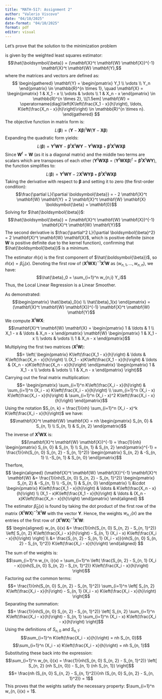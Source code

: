 ```yaml
---
title: "MATH-517: Assignment 2"
author: "Valerio Viscovo"
date: "04/10/2025"
date-format: "04/10/2025"
format: pdf
editor: visual
---
```


\section{Theoretical exercise}

\subsection*{1) Proof of the Weighted Least Squares Solution}

Let's prove that the solution to the minimization problem \begin{flalign*}
    \boldsymbol{\hat{\beta}}(x) &= (\hat{\beta}_0(x), \hat{\beta}_1(x)) = \underset{\boldsymbol{\beta} \in \mathbb{R}^2}{\operatorname{argmin}} \sum_{i=1}^n \{Y_i - \beta_0 - \beta_1 (X_i - x)\}^2 K\left(\frac{X_i - x}{h}\right) \\
    &= \underset{\boldsymbol{\beta} \in \mathbb{R}^2}{\operatorname{argmin}} \left( (\mathbf{Y} - \mathbf{X}\boldsymbol{\beta})^T \mathbf{W} (\mathbf{Y} - \mathbf{X}\boldsymbol{\beta}) \right)
\end{flalign*} is given by the weighted least squares estimator: $$\hat{\boldsymbol{\beta}} = (\mathbf{X}^t \mathbf{W} \mathbf{X})^{-1} \mathbf{X}^t \mathbf{W} \mathbf{Y},$$ where the matrices and vectors are defined as: $$
\begin{gathered}
    \mathbf{Y} = \begin{pmatrix} Y_1 \\ \vdots \\ Y_n \end{pmatrix} \in \mathbb{R}^{n \times 1},
    \quad \mathbf{X} = \begin{pmatrix} 1 & X_1 - x \\ \vdots & \vdots \\ 1 & X_n - x \end{pmatrix} \in \mathbb{R}^{n \times 2},
    \\[1.5em]
    \mathbf{W} = \operatorname{diag}\left(K\left(\frac{X_1 - x}{h}\right), \ldots, K\left(\frac{X_n - x}{h}\right)\right) \in \mathbb{R}^{n \times n}.
\end{gathered}
$$ The objective function in matrix form is: $$L(\boldsymbol{\beta}) = (\mathbf{Y} - \mathbf{X} \boldsymbol{\beta})^t \mathbf{W} (\mathbf{Y} - \mathbf{X} \boldsymbol{\beta})$$ Expanding the quadratic form yields: $$L(\boldsymbol{\beta}) = \mathbf{Y}^t \mathbf{W} \mathbf{Y} - \boldsymbol{\beta}^t \mathbf{X}^t \mathbf{W} \mathbf{Y} - \mathbf{Y}^t \mathbf{W} \mathbf{X} \boldsymbol{\beta} + \boldsymbol{\beta}^t \mathbf{X}^t \mathbf{W} \mathbf{X} \boldsymbol{\beta}$$ Since $\mathbf{W}^t = \mathbf{W}$ (as it is a diagonal matrix) and the middle two terms are scalars which are transposes of each other ($\mathbf{Y}^t \mathbf{W} \mathbf{X} \boldsymbol{\beta} = (\mathbf{Y}^t \mathbf{W} \mathbf{X} \boldsymbol{\beta})^t = \boldsymbol{\beta}^t \mathbf{X}^t \mathbf{W} \mathbf{Y}$), the function simplifies to: $$L(\boldsymbol{\beta}) = \mathbf{Y}^t \mathbf{W} \mathbf{Y} - 2 \mathbf{X}^t \mathbf{W} \mathbf{Y} \boldsymbol{\beta} + \boldsymbol{\beta}^t \mathbf{X}^t \mathbf{W} \mathbf{X} \boldsymbol{\beta}$$ Taking the derivative with respect to $\boldsymbol{\beta}$ and setting it to zero (the first-order condition): $$\frac{\partial L}{\partial \boldsymbol{\beta}} = - 2 \mathbf{X}^t \mathbf{W} \mathbf{Y} + 2 \mathbf{X}^t \mathbf{W} \mathbf{X} \boldsymbol{\beta} = \mathbf{0}$$ Solving for $\hat{\boldsymbol{\beta}}$: $$\hat{\boldsymbol{\beta}} = (\mathbf{X}^t \mathbf{W} \mathbf{X})^{-1} \mathbf{X}^t \mathbf{W} \mathbf{Y}$$ The second derivative is $\frac{\partial^2 L}{\partial \boldsymbol{\beta}^2} = 2 \mathbf{X}^t \mathbf{W} \mathbf{X}$, which is positive definite (since $\mathbf{W}$ is positive definite due to the kernel function), confirming that $\hat{\boldsymbol{\beta}}$ is a minimum.

The estimator $\hat{m}(x)$ is the first component of $\hat{\boldsymbol{\beta}}$, so $\hat{m}(x) = \hat{\beta}_0(x)$. Denoting the first row of $(\mathbf{X}^t \mathbf{W} \mathbf{X})^{-1} \mathbf{X}^t \mathbf{W}$ as $(w_{n,1}, \ldots, w_{n,n})$, we have: $$\hat{\beta}_0 = \sum_{i=1}^n w_{n,i} Y_i$$ Thus, the Local Linear Regression is a Linear Smoother.

\subsection*{2) Derivation of the Explicit Expression for the Weights}

As demonstrated: $$\begin{pmatrix} \hat{\beta}_0(x) \\ \hat{\beta}_1(x) \end{pmatrix} = (\mathbf{X}^t \mathbf{W} \mathbf{X})^{-1} \mathbf{X}^t \mathbf{W} \mathbf{Y}$$ We compute $\mathbf{X}^t \mathbf{W} \mathbf{X}$: $$\mathbf{X}^t \mathbf{W} \mathbf{X} = \begin{pmatrix} 1 & \ldots & 1 \\ X_1 - x & \ldots & X_n - x \end{pmatrix} \mathbf{W} \begin{pmatrix} 1 & X_1 - x \\ \vdots & \vdots \\ 1 & X_n - x \end{pmatrix}$$ Multiplying the first two matrices ($\mathbf{X}^t \mathbf{W}$): $$= \left( \begin{pmatrix} K\left(\frac{X_1 - x}{h}\right) & \ldots & K\left(\frac{X_n - x}{h}\right) \\ (X_1 - x)K\left(\frac{X_1 - x}{h}\right) & \ldots & (X_n - x)K\left(\frac{X_n - x}{h}\right) \end{pmatrix} \begin{pmatrix} 1 & X_1 - x \\ \vdots & \vdots \\ 1 & X_n - x \end{pmatrix} \right)$$ Carrying out the final matrix multiplication: $$= \begin{pmatrix} \sum_{i=1}^n K\left(\frac{X_i - x}{h}\right) & \sum_{i=1}^n (X_i - x) K\left(\frac{X_i - x}{h}\right) \\ \sum_{i=1}^n (X_i - x) K\left(\frac{X_i - x}{h}\right) & \sum_{i=1}^n (X_i - x)^2 K\left(\frac{X_i - x}{h}\right) \end{pmatrix}$$ Using the notation $S_{n, k} = \frac{1}{nh} \sum_{i=1}^n (X_i - x)^k K\left(\frac{X_i - x}{h}\right)$ we have: $$\mathbf{X}^t \mathbf{W} \mathbf{X} = nh \begin{pmatrix} S_{n, 0} & S_{n, 1} \\ S_{n, 1} & S_{n, 2} \end{pmatrix}$$ The inverse of $\mathbf{X}^t \mathbf{W} \mathbf{X}$ is: $$(\mathbf{X}^t \mathbf{W} \mathbf{X})^{-1} = \frac{1}{nh} \begin{pmatrix} S_{n, 0} & S_{n, 1} \\ S_{n, 1} & S_{n, 2} \end{pmatrix}^{-1} = \frac{1}{nh(S_{n, 0} S_{n, 2} - S_{n, 1}^2)} \begin{pmatrix} S_{n, 2} & -S_{n, 1} \\ -S_{n, 1} & S_{n, 0} \end{pmatrix}$$ Therfore, $$
\begin{aligned}
(\mathbf{X}^t \mathbf{W} \mathbf{X})^{-1} \mathbf{X}^t \mathbf{W} &= \frac{1}{nh(S_{n, 0} S_{n, 2} - S_{n, 1}^2)} \begin{pmatrix} S_{n, 2} & -S_{n, 1} \\ -S_{n, 1} & S_{n, 0} \end{pmatrix} \\
&\cdot \begin{pmatrix} K\left(\frac{X_1 - x}{h}\right) & \ldots & K\left(\frac{X_n - x}{h}\right) \\ (X_1 - x)K\left(\frac{X_1 - x}{h}\right) & \ldots & (X_n - x)K\left(\frac{X_n - x}{h}\right) \end{pmatrix}
\end{aligned}
$$ The estimator $\hat{\beta}_0(x)$ is found by taking the dot product of the first row of the matrix $(\mathbf{X}^t \mathbf{W} \mathbf{X})^{-1} \mathbf{X}^t \mathbf{W}$ with the vector $\mathbf{Y}$. Hence, the weights $w_{n, i}(x)$ are the entries of the first row of $(\mathbf{X}^t \mathbf{W} \mathbf{X})^{-1} \mathbf{X}^t \mathbf{W}$: $$
\begin{aligned}
w_{n, i}(x) &= \frac{1}{nh(S_{n, 0} S_{n, 2} - S_{n, 1}^2)} \left[ S_{n, 2} K\left(\frac{X_i - x}{h}\right) - S_{n, 1} (X_i - x) K\left(\frac{X_i - x}{h}\right) \right] \\
&= \frac{S_{n, 2} - S_{n, 1} (X_i - x)}{nh(S_{n, 0} S_{n, 2} - S_{n, 1}^2)} K\left(\frac{X_i - x}{h}\right)
\end{aligned}
$$

\subsection*{3) Proof that the Weights Satisfy $\sum_{i=1}^n w_{n, i}(x) = 1$}

The sum of the weights is: $$\sum_{i=1}^n w_{n, i}(x) = \sum_{i=1}^n \left( \frac{S_{n, 2} - S_{n, 1} (X_i - x)}{nh(S_{n, 0} S_{n, 2} - S_{n, 1}^2)} K\left(\frac{X_i - x}{h}\right) \right)$$ Factoring out the common terms: $$= \frac{1}{nh(S_{n, 0} S_{n, 2} - S_{n, 1}^2)} \sum_{i=1}^n \left[ S_{n, 2} K\left(\frac{X_i - x}{h}\right) - S_{n, 1} (X_i - x) K\left(\frac{X_i - x}{h}\right) \right]$$ Separating the summation: $$= \frac{1}{nh(S_{n, 0} S_{n, 2} - S_{n, 1}^2)} \left[ S_{n, 2} \sum_{i=1}^n K\left(\frac{X_i - x}{h}\right) - S_{n, 1} \sum_{i=1}^n (X_i - x) K\left(\frac{X_i - x}{h}\right) \right]$$ Using the definitions of $S_{n, 0}$ and $S_{n, 1}$: $$\sum_{i=1}^n K\left(\frac{X_i - x}{h}\right) = nh S_{n, 0}$$ $$\sum_{i=1}^n (X_i - x) K\left(\frac{X_i - x}{h}\right) = nh S_{n, 1}$$ Substituting these back into the expression: $$\sum_{i=1}^n w_{n, i}(x) = \frac{1}{nh(S_{n, 0} S_{n, 2} - S_{n, 1}^2)} \left[ S_{n, 2} (nh S_{n, 0}) - S_{n, 1} (nh S_{n, 1}) \right]$$ $$= \frac{nh (S_{n, 0} S_{n, 2} - S_{n, 1}^2)}{nh (S_{n, 0} S_{n, 2} - S_{n, 1}^2)} = 1$$ This proves that the weights satisfy the necessary property: $\sum_{i=1}^n w_{n, i}(x) = 1$.

\newpage
\section{Practical exercise}

\subsection{Description of the Simulation Study}

\subsubsection{Intervening Quantities}